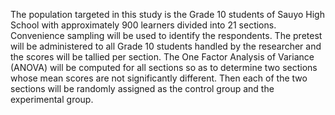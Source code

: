 The population targeted in this study is the Grade 10 students  of Sauyo High School  with approximately 900   learners divided into 21  sections. Convenience sampling will be used to identify the respondents.  The pretest will be  administered to all  Grade 10 students   handled by the researcher and the scores will be tallied per section. The One Factor Analysis of Variance (ANOVA) will be computed for all sections so as to determine two sections whose mean scores are not significantly different.  Then each of the two  sections will be randomly assigned as the control group and the experimental group. 


